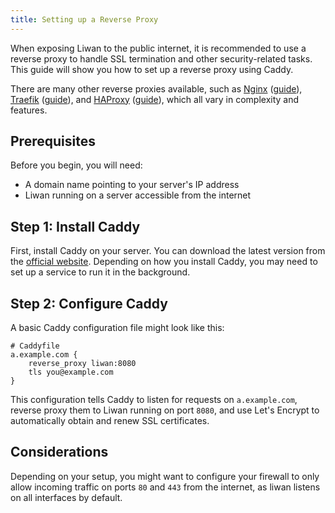 ```yaml
---
title: Setting up a Reverse Proxy
---
```


When exposing Liwan to the public internet, it is recommended to use a reverse proxy to handle SSL termination and other security-related tasks. This guide will show you how to set up a reverse proxy using Caddy.

There are many other reverse proxies available, such as [Nginx](https://nginx.org/) ([guide](https://github.com/nginx-proxy/acme-companion)), [Traefik](https://traefik.io/traefik/) ([guide](https://doc.traefik.io/traefik/getting-started/install-traefik/)), and [HAProxy](https://www.haproxy.org/) ([guide](https://www.haproxy.com/blog/haproxy-and-let-s-encrypt)), which all vary in complexity and features.

## Prerequisites

Before you begin, you will need:

- A domain name pointing to your server's IP address
- Liwan running on a server accessible from the internet

## Step 1: Install Caddy

First, install Caddy on your server. You can download the latest version from the [official website](https://caddyserver.com/download). Depending on how you install Caddy, you may need to set up a service to run it in the background.

## Step 2: Configure Caddy

A basic Caddy configuration file might look like this:

```Caddyfile
# Caddyfile
a.example.com {
    reverse_proxy liwan:8080
    tls you@example.com
}
```

This configuration tells Caddy to listen for requests on `a.example.com`, reverse proxy them to Liwan running on port `8080`,
and use Let's Encrypt to automatically obtain and renew SSL certificates.

## Considerations

Depending on your setup, you might want to configure your firewall to only allow incoming traffic on ports `80` and `443` from the internet, as liwan listens on all interfaces by default.

